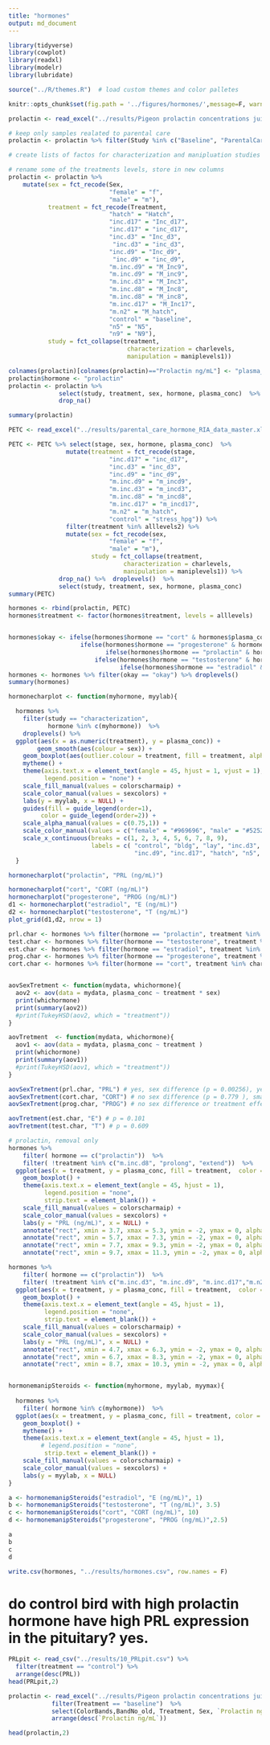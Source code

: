 ```yaml
---
title: "hormones"
output: md_document
---
```


```r
library(tidyverse)
library(cowplot)
library(readxl)
library(modelr)
library(lubridate)

source("../R/themes.R")  # load custom themes and color palletes

knitr::opts_chunk$set(fig.path = '../figures/hormones/',message=F, warning=FALSE)
```


```r
prolactin <- read_excel("../results/Pigeon prolactin concentrations juil 2018.xlsx", sheet = 1)

# keep only samples realated to parental care
prolactin <- prolactin %>% filter(Study %in% c("Baseline", "ParentalCare"))

# create lists of factos for characterization and manipluation studies

# rename some of the treatments levels, store in new columns
prolactin <- prolactin %>%
    mutate(sex = fct_recode(Sex,
                            "female" = "f",
                            "male" = "m"),
           treatment = fct_recode(Treatment,
                            "hatch" = "Hatch",
                            "inc.d17" = "Inc_d17",
                            "inc.d17" = "inc_d17",
                            "inc.d3" = "Inc_d3",
                             "inc.d3" = "inc_d3",
                            "inc.d9" = "Inc_d9",
                             "inc.d9" = "inc_d9",
                            "m.inc.d9" = "M_Inc9",
                            "m.inc.d9" = "M_inc9",
                            "m.inc.d3" = "M_Inc3",
                            "m.inc.d8" = "M_Inc8",
                            "m.inc.d8" = "M_inc8",
                            "m.inc.d17" = "M_Inc17",
                            "m.n2" = "M_hatch",
                            "control" = "baseline",
                            "n5" = "N5", 
                            "n9" = "N9"),
           study = fct_collapse(treatment,
                                 characterization = charlevels,
                                 manipulation = maniplevels1))

colnames(prolactin)[colnames(prolactin)=="Prolactin ng/mL"] <- "plasma_conc"
prolactin$hormone <- "prolactin"
prolactin <- prolactin %>% 
              select(study, treatment, sex, hormone, plasma_conc)  %>% 
              drop_na()

summary(prolactin)
```


```r
PETC <- read_excel("../results/parental_care_hormone_RIA_data_master.xlsx", sheet = 2)

PETC <- PETC %>% select(stage, sex, hormone, plasma_conc)  %>%
                mutate(treatment = fct_recode(stage,
                            "inc.d17" = "inc_d17",
                            "inc.d3" = "inc_d3",
                            "inc.d9" = "inc_d9",
                            "m.inc.d9" = "m_incd9",
                            "m.inc.d3" = "m_incd3",
                            "m.inc.d8" = "m_incd8",
                            "m.inc.d17" = "m_incd17",
                            "m.n2" = "m_hatch",
                            "control" = "stress_hpg")) %>%
                filter(treatment %in% alllevels2) %>%   
                mutate(sex = fct_recode(sex,
                            "female" = "f",
                            "male" = "m"),
                       study = fct_collapse(treatment,
                                characterization = charlevels,
                                manipulation = maniplevels1)) %>% 
              drop_na() %>%  droplevels()  %>% 
              select(study, treatment, sex, hormone, plasma_conc)
summary(PETC)
```


```r
hormones <- rbind(prolactin, PETC)
hormones$treatment <- factor(hormones$treatment, levels = alllevels)


hormones$okay <- ifelse(hormones$hormone == "cort" & hormones$plasma_conc > 30, "bad",
                    ifelse(hormones$hormone == "progesterone" & hormones$plasma_conc > 5, "bad", 
                           ifelse(hormones$hormone == "prolactin" & hormones$plasma_conc > 150, "bad", 
                        ifelse(hormones$hormone == "testosterone" & hormones$sex == "female", "bad",
                               ifelse(hormones$hormone == "estradiol" & hormones$sex == "male", "bad", "okay")))))
hormones <- hormones %>% filter(okay == "okay") %>% droplevels()
summary(hormones)
```

```r
hormonecharplot <- function(myhormone, myylab){

  hormones %>% 
    filter(study == "characterization",
           hormone %in% c(myhormone))  %>% 
    droplevels() %>% 
  ggplot(aes(x = as.numeric(treatment), y = plasma_conc)) +
        geom_smooth(aes(colour = sex)) +
    geom_boxplot(aes(outlier.colour = treatment, fill = treatment, alpha = sex)) +
    mytheme() +
    theme(axis.text.x = element_text(angle = 45, hjust = 1, vjust = 1),
          legend.position = "none") +
    scale_fill_manual(values = colorscharmaip) +
    scale_color_manual(values = sexcolors) +
    labs(y = myylab, x = NULL) +
    guides(fill = guide_legend(order=1),
         color = guide_legend(order=2)) +
    scale_alpha_manual(values = c(0.75,1)) +
    scale_color_manual(values = c("female" = "#969696", "male" = "#525252")) +
    scale_x_continuous(breaks = c(1, 2, 3, 4, 5, 6, 7, 8, 9),
                       labels = c( "control", "bldg", "lay", "inc.d3", 
                                   "inc.d9", "inc.d17", "hatch", "n5", "n9"))
  }

```

```r
hormonecharplot("prolactin", "PRL (ng/mL)")
```

```r
hormonecharplot("cort", "CORT (ng/mL)")
hormonecharplot("progesterone", "PROG (ng/mL)") 
d1 <- hormonecharplot("estradiol", "E (ng/mL)")
d2 <- hormonecharplot("testosterone", "T (ng/mL)")
plot_grid(d1,d2, nrow = 1)

```


```r
prl.char <- hormones %>% filter(hormone == "prolactin", treatment %in% charlevels)   %>%  droplevels()
test.char <- hormones %>% filter(hormone == "testosterone", treatment %in% charlevels)   %>%  droplevels()
est.char <- hormones %>% filter(hormone == "estradiol", treatment %in% charlevels)   %>%  droplevels()
prog.char <- hormones %>% filter(hormone == "progesterone", treatment %in% charlevels)   %>%  droplevels()
cort.char <- hormones %>% filter(hormone == "cort", treatment %in% charlevels)   %>%  droplevels()


aovSexTretment <- function(mydata, whichormone){
  aov2 <- aov(data = mydata, plasma_conc ~ treatment * sex)
  print(whichormone)
  print(summary(aov2))
  #print(TukeyHSD(aov2, which = "treatment"))
}

aovTretment  <- function(mydata, whichormone){
  aov1 <- aov(data = mydata, plasma_conc ~ treatment )
  print(whichormone)
  print(summary(aov1))
  #print(TukeyHSD(aov1, which = "treatment"))
}

aovSexTretment(prl.char, "PRL") # yes, sex difference (p = 0.00256), yes treatment effect (p < 2e-16), no interaction
aovSexTretment(cort.char, "CORT") # no sex difference (p = 0.779 ), small treatment effect (p = 0.0238),  no interaction
aovSexTretment(prog.char, "PROG") # no sex difference or treatment effect, signifiant interacion (p = 0.0107)

aovTretment(est.char, "E") # p = 0.101
aovTretment(test.char, "T") # p = 0.609
```


```r
# prolactin, removal only
hormones %>% 
    filter( hormone == c("prolactin"))  %>% 
    filter( !treatment %in% c("m.inc.d8", "prolong", "extend"))  %>% 
  ggplot(aes(x = treatment, y = plasma_conc, fill = treatment,  color = sex)) +
    geom_boxplot() + 
    theme(axis.text.x = element_text(angle = 45, hjust = 1),
          legend.position = "none",
          strip.text = element_blank()) +
    scale_fill_manual(values = colorscharmaip) +
    scale_color_manual(values = sexcolors) +
    labs(y = "PRL (ng/mL)", x = NULL) +
    annotate("rect", xmin = 3.7, xmax = 5.3, ymin = -2, ymax = 0, alpha = 1) +
    annotate("rect", xmin = 5.7, xmax = 7.3, ymin = -2, ymax = 0, alpha = 1) +
    annotate("rect", xmin = 7.7, xmax = 9.3, ymin = -2, ymax = 0, alpha = 1) +
    annotate("rect", xmin = 9.7, xmax = 11.3, ymin = -2, ymax = 0, alpha = 1)

hormones %>% 
    filter( hormone == c("prolactin"))  %>% 
    filter( !treatment %in% c("m.inc.d3", "m.inc.d9", "m.inc.d17","m.n2"))  %>% 
  ggplot(aes(x = treatment, y = plasma_conc, fill = treatment,  color = sex)) +
    geom_boxplot() + 
    theme(axis.text.x = element_text(angle = 45, hjust = 1),
          legend.position = "none",
          strip.text = element_blank()) +
    scale_fill_manual(values = colorscharmaip) +
    scale_color_manual(values = sexcolors) +
    labs(y = "PRL (ng/mL)", x = NULL) +
    annotate("rect", xmin = 4.7, xmax = 6.3, ymin = -2, ymax = 0, alpha = 1, alpha = 1) +
    annotate("rect", xmin = 6.7, xmax = 8.3, ymin = -2, ymax = 0, alpha = 1, alpha = 1) +
    annotate("rect", xmin = 8.7, xmax = 10.3, ymin = -2, ymax = 0, alpha = 1, alpha = 1)


hormonemanipSteroids <- function(myhormone, myylab, myymax){
  
  hormones %>% 
    filter( hormone %in% c(myhormone))  %>% 
  ggplot(aes(x = treatment, y = plasma_conc, fill = treatment, color = sex)) +
    geom_boxplot() + 
    mytheme() +
    theme(axis.text.x = element_text(angle = 45, hjust = 1),
         # legend.position = "none",
          strip.text = element_blank()) +
    scale_fill_manual(values = colorscharmaip) +
    scale_color_manual(values = sexcolors) +
    labs(y = myylab, x = NULL) 
}

a <- hormonemanipSteroids("estradiol", "E (ng/mL)", 1)
b <- hormonemanipSteroids("testosterone", "T (ng/mL)", 3.5)
c <- hormonemanipSteroids("cort", "CORT (ng/mL)", 10)
d <- hormonemanipSteroids("progesterone", "PROG (ng/mL)",2.5)

a
b
c
d
```


```r
write.csv(hormones, "../results/hormones.csv", row.names = F)
```

# do control bird with high prolactin hormone have high PRL expression in the pituitary? yes.

```r
PRLpit <- read_csv("../results/10_PRLpit.csv") %>% 
  filter(treatment == "control") %>% 
  arrange(desc(PRL))
head(PRLpit,2)
```

```r
prolactin <- read_excel("../results/Pigeon prolactin concentrations juil 2018.xlsx", sheet = 1)  %>% 
            filter(Treatment == "baseline")  %>% 
            select(ColorBands,BandNo_old, Treatment, Sex, `Prolactin ng/mL`)  %>% 
            arrange(desc(`Prolactin ng/mL`))

head(prolactin,2)
```